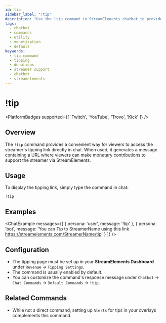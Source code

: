 ```yaml
---
id: tip
sidebar_label: "!tip"
description: "Use the !tip command in StreamElements chatbot to provide viewers with a link to your StreamElements tipping page."
tags:
  - chatbot
  - commands
  - utility
  - monetization
  - default
keywords:
  - tip command
  - tipping
  - donations
  - streamer support
  - chatbot
  - streamelements
---
```



# !tip

<PlatformBadges supported={[ 'Twitch', 'YouTube', 'Trovo', 'Kick' ]} />

## Overview

The `!tip` command provides a convenient way for viewers to access the streamer's tipping link directly in chat. When used, it generates a message containing a URL where viewers can make monetary contributions to support the streamer via StreamElements.

## Usage

To display the tipping link, simply type the command in chat:

```streamelements
!tip
```

## Examples

<ChatExample messages={[
  { persona: 'user', message: '!tip' },
  { persona: 'bot', message: 'You can Tip to StreamerName using this link https://streamelements.com/StreamerName/tip' }
]} />

## Configuration

*   The tipping page must be set up in your **StreamElements Dashboard** under `Revenue` -> `Tipping Settings`.
*   The command is usually enabled by default.
*   You can customize the command's response message under `Chatbot` -> `Chat Commands` -> `Default Commands` -> `!tip`.

## Related Commands

*   While not a direct command, setting up `Alerts` for tips in your overlays complements this command.

